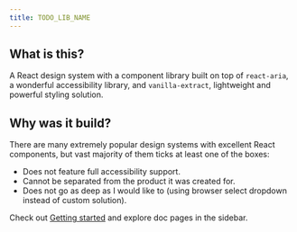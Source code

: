 ```yaml
---
title: TODO_LIB_NAME
---
```


## What is this?

A React design system with a component library built on top of `react-aria`, a wonderful accessibility library, and `vanilla-extract`, lightweight and powerful styling solution.

## Why was it build?

There are many extremely popular design systems with excellent React components, but vast majority of them ticks at least one of the boxes:

- Does not feature full accessibility support.
- Cannot be separated from the product it was created for.
- Does not go as deep as I would like to (using browser select dropdown instead of custom solution).

Check out [Getting started](/getting-started) and explore doc pages in the sidebar.
